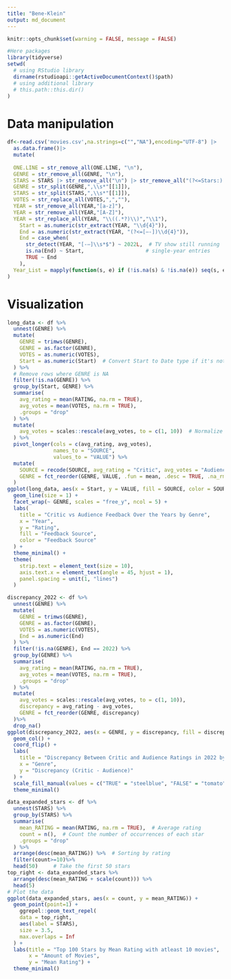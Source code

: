 ```yaml
---
title: "Bene-Klein"
output: md_document
---
```

```r
knitr::opts_chunk$set(warning = FALSE, message = FALSE) 
```
```r
#Here packages
library(tidyverse)
setwd(
  # using RStudio library
  dirname(rstudioapi::getActiveDocumentContext()$path)
  # using additional library
  # this.path::this.dir()
)
```

# Data manipulation

```r
df<-read.csv('movies.csv',na.strings=c("","NA"),encoding="UTF-8") |>
  as.data.frame()|>
  mutate(
  
  ONE.LINE = str_remove_all(ONE.LINE, "\n"),
  GENRE = str_remove_all(GENRE, "\n"),
  STARS = STARS |> str_remove_all("\n") |> str_remove_all("(?<=Stars:).*?(?=,?\\s*Director:)"),
  GENRE = str_split(GENRE,",\\s*"[[1]]),
  STARS = str_split(STARS,",\\s*"[[1]]),
  VOTES = str_replace_all(VOTES,",",""),
  YEAR = str_remove_all(YEAR,"[a-z]"),
  YEAR = str_remove_all(YEAR,"[A-Z]"),
  YEAR = str_replace_all(YEAR, "\\((.*?)\\)","\\1"),
    Start = as.numeric(str_extract(YEAR, "\\d{4}")),
    End = as.numeric(str_extract(YEAR, "(?<=[–-])\\d{4}")),
    End = case_when(
      str_detect(YEAR, "[-–]\\s*$") ~ 2022L,  # TV show still running
      is.na(End) ~ Start,                    # single-year entries
      TRUE ~ End
    ),
  Year_List = mapply(function(s, e) if (!is.na(s) & !is.na(e)) seq(s, e) else NA, Start, End, SIMPLIFY = FALSE)
)
```

# Visualization
```r
long_data <- df %>%
  unnest(GENRE) %>%
  mutate(
    GENRE = trimws(GENRE),
    GENRE = as.factor(GENRE),
    VOTES = as.numeric(VOTES),
    Start = as.numeric(Start)  # Convert Start to Date type if it's not already
  ) %>%
  # Remove rows where GENRE is NA
  filter(!is.na(GENRE)) %>%
  group_by(Start, GENRE) %>%
  summarise(
    avg_rating = mean(RATING, na.rm = TRUE),
    avg_votes = mean(VOTES, na.rm = TRUE),
    .groups = "drop"
  ) %>%
  mutate(
    avg_votes = scales::rescale(avg_votes, to = c(1, 10))  # Normalize to 1-10 range
  ) %>%
  pivot_longer(cols = c(avg_rating, avg_votes), 
               names_to = "SOURCE", 
               values_to = "VALUE") %>%
  mutate(
    SOURCE = recode(SOURCE, avg_rating = "Critic", avg_votes = "Audience"),
    GENRE = fct_reorder(GENRE, VALUE, .fun = mean, .desc = TRUE, .na_rm = TRUE)
  )
ggplot(long_data, aes(x = Start, y = VALUE, fill = SOURCE, color = SOURCE)) +
  geom_line(size = 1) +
  facet_wrap(~ GENRE, scales = "free_y", ncol = 5) +
  labs(
    title = "Critic vs Audience Feedback Over the Years by Genre",
    x = "Year",
    y = "Rating",
    fill = "Feedback Source",
    color = "Feedback Source"
  ) +
  theme_minimal() +
  theme(
    strip.text = element_text(size = 10),
    axis.text.x = element_text(angle = 45, hjust = 1),
    panel.spacing = unit(1, "lines")
  )
```

```r
discrepancy_2022 <- df %>%
  unnest(GENRE) %>%
  mutate(
    GENRE = trimws(GENRE),
    GENRE = as.factor(GENRE),
    VOTES = as.numeric(VOTES),
    End = as.numeric(End)
  ) %>%
  filter(!is.na(GENRE), End == 2022) %>%
  group_by(GENRE) %>%
  summarise(
    avg_rating = mean(RATING, na.rm = TRUE),
    avg_votes = mean(VOTES, na.rm = TRUE),
    .groups = "drop"
  ) %>%
  mutate(
    avg_votes = scales::rescale(avg_votes, to = c(1, 10)),
    discrepancy = avg_rating - avg_votes,
    GENRE = fct_reorder(GENRE, discrepancy)
  )%>%
  drop_na()
ggplot(discrepancy_2022, aes(x = GENRE, y = discrepancy, fill = discrepancy>0)) +
  geom_col() +
  coord_flip() +
  labs(
    title = "Discrepancy Between Critic and Audience Ratings in 2022 by Genre",
    x = "Genre",
    y = "Discrepancy (Critic - Audience)"
  ) +
  scale_fill_manual(values = c("TRUE" = "steelblue", "FALSE" = "tomato"), guide = "none") +
  theme_minimal()

```


```r
data_expanded_stars <- df %>%
  unnest(STARS) %>%
  group_by(STARS) %>%
  summarise(
    mean_RATING = mean(RATING, na.rm = TRUE),  # Average rating
    count = n(),  # Count the number of occurrences of each star
    .groups = "drop"
  ) %>%
  arrange(desc(mean_RATING)) %>%  # Sorting by rating
  filter(count>=10)%>%
  head(50)     # Take the first 50 stars
top_right <- data_expanded_stars %>%
  arrange(desc(mean_RATING + scale(count))) %>% 
  head(5)
# Plot the data
ggplot(data_expanded_stars, aes(x = count, y = mean_RATING)) +
  geom_point(point=1) +
    ggrepel::geom_text_repel(
    data = top_right,
    aes(label = STARS),
    size = 3.5,
    max.overlaps = Inf
  ) +
  labs(title = "Top 100 Stars by Mean Rating with atleast 10 movies",
       x = "Amount of Movies",
       y = "Mean Rating") +
  theme_minimal()
```
